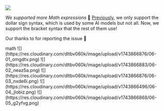 
![](https://res.cloudinary.com/dltbv060k/image/upload/v1742050491/06-01_v17h1y.png)

_We supported more Math expressions_ 🎨 [Previously](/release/2024/9#30), we only support the dollar sign syntax, which is used by some AI models but not all. Now, we support the bracket syntax that the rest of them use! 

Our thanks to <ReleaseUser name="hai"/> for reporting the issue 🙇

<ReleaseBuild>
math
![](https://res.cloudinary.com/dltbv060k/image/upload/v1743866876/06-01_omgdtv.png)
![](https://res.cloudinary.com/dltbv060k/image/upload/v1743866883/06-02_neaz5a.png)
![](https://res.cloudinary.com/dltbv060k/image/upload/v1743866876/06-03_nxde6i.png)
![](https://res.cloudinary.com/dltbv060k/image/upload/v1743866496/06-04_jlobiz.png)
![](https://res.cloudinary.com/dltbv060k/image/upload/v1743866868/06-05_g2yfvg.png)
</ReleaseBuild>
